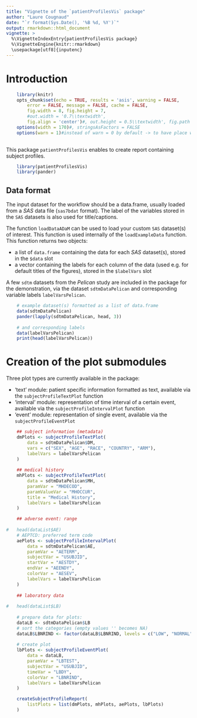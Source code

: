 ---
title: "Vignette of the `patientProfilesVis` package"
author: "Laure Cougnaud"
date: "`r format(Sys.Date(), '%B %d, %Y')`"
output: rmarkdown::html_document
vignette: >
  %\VignetteIndexEntry{patientProfilesVis package}
  %\VignetteEngine{knitr::rmarkdown}
  \usepackage[utf8]{inputenc}
---

# Introduction

```{r options, echo = FALSE}
	
	library(knitr)
	opts_chunk$set(echo = TRUE, results = 'asis', warning = FALSE, 
		error = FALSE, message = FALSE, cache = FALSE,
		fig.width = 8, fig.height = 7,
		#out.width = '0.7\\textwidth', 
		fig.align = 'center')#, out.height = 0.5\\textwidth', fig.path = 'graphs/') 
	options(width = 170)#, stringsAsFactors = FALSE
	options(warn = 1)#instead of warn = 0 by default -> to have place where warnings occur in the call to Sweave function
	
```

This package `patientProfilesVis` enables to create report containing subject
profiles.

```{r loadPackages}

	library(patientProfilesVis)
	library(pander)

```

## Data format

The input dataset for the workflow should be a data.frame, 
usually loaded from a _SAS_ data file (`sas7bdat` format).
The label of the variables stored in the `SAS` datasets is also used
for title/captions. 

The function `loadDataADaM` can be used to load your custom `SAS` dataset(s) of
interest. This function is used internally of the `loadExampleData` function.
This function returns two objects:

* a list of `data.frame` containing the data for each _SAS_ dataset(s), stored
  in the `$data` slot
* a vector containing the labels for each column of the data (used e.g. for
  default titles of the figures), stored in the `$labelVars` slot

A few `sdtm` datasets from the _Pelican_ study are included in the package for
the demonstration, via the dataset `sdtmDataPelican` and corresponding variable
labels `labelVarsPelican`.

```{r loadData}	
	
	# example dataset(s) formatted as a list of data.frame
	data(sdtmDataPelican)
	pander(lapply(sdtmDataPelican, head, 3))
	
	# and corresponding labels
	data(labelVarsPelican)
	print(head(labelVarsPelican))

```

# Creation of the plot submodules

Three plot types are currently available in the package:

* 'text' module: patient specific information formatted as text, available via
  the `subjectProfileTextPlot` function
* 'interval' module: representation of time interval of a certain event,
  available via the `subjectProfileIntervalPlot` function
* 'event' module: representation of single event, available via the
  `subjectProfileEventPlot`

```{r createPlotModuleOfInterest}

	## subject information (metadata)
	dmPlots <- subjectProfileTextPlot(
		data = sdtmDataPelican$DM,
		vars = c("SEX", "AGE", "RACE", "COUNTRY", "ARM"),
		labelVars = labelVarsPelican
	)
	
	## medical history
	mhPlots <- subjectProfileTextPlot(
		data = sdtmDataPelican$MH,
		paramVar = "MHDECOD",
		paramValueVar = "MHOCCUR",
		title = "Medical History",
		labelVars = labelVarsPelican
	)

	## adverse event: range
	
#	head(dataList$AE)
	# AEPTCD: preferred term code
	aePlots <- subjectProfileIntervalPlot(
		data = sdtmDataPelican$AE,
		paramVar = "AETERM",
		subjectVar = "USUBJID",
		startVar = "AESTDY",
		endVar = "AEENDY",
		colorVar = "AESEV",
		labelVars = labelVarsPelican
	)
	
	## laboratory data
	
#	head(dataList$LB)
	
	# prepare data for plots:
	dataLB <- sdtmDataPelican$LB
	# sort the categories (empty values '' becomes NA)
	dataLB$LBNRIND <- factor(dataLB$LBNRIND, levels = c("LOW", "NORMAL", "HIGH"))
	
	# create plot
	lbPlots <- subjectProfileEventPlot(
		data = dataLB,
		paramVar = "LBTEST",
		subjectVar = "USUBJID",
		timeVar = "LBDY",
		colorVar = "LBNRIND",
		labelVars = labelVarsPelican
	)

```

```{r createReportWithAllModules}

	createSubjectProfileReport(
		listPlots = list(dmPlots, mhPlots, aePlots, lbPlots)	
	)

```



